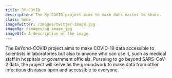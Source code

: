 ```yaml
---
title: BY-COVID
description: The By-COVID project aims to make data easier to share.
class: home
imageTwitter: /images/twitter-image.jpg
imageOg: /images/og-image.jpg
imageAlt: A description of the image.
---
```



<div class="w-60 text-center bg-gradient">

The BeYond-COVID project aims to make COVID-19 data accessible to scientists in laboratories but also to anyone who can use it, such as medical staff in hospitals or government officials.
Pursuing to go beyond SARS-CoV-2 data, the project will serve as the groundwork to make data from other infectious diseases open and accessible to everyone.


</div>
